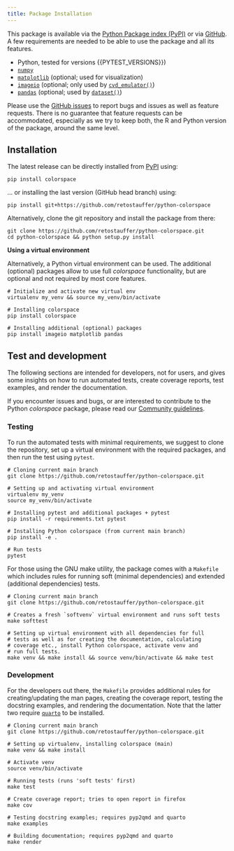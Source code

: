```yaml
---
title: Package Installation
---
```



This package is available via the
[Python Package index (PyPI)](https://pypi.org/project/colorspace/) or via 
[GitHub](https://github.com/retostauffer/python-colorspace).
A few requirements are needed to be able to use the package and all its features.

* Python, tested for versions {{PYTEST_VERSIONS}})
* [`numpy`](https://pypi.org/project/numpy/>)
* [`matplotlib`](https://pypi.org/project/matplotlib/>) (optional; used for visualization)
* [`imageio`](https://pypi.org/project/imageio/>) (optional; only used by
    [`cvd_emulator()`](/man/colorspace.cvd_emulator.cvd_emulator.qmd))
* [`pandas`](https://pandas.pydata.org/) (optional; used by [`dataset()`](/man/colorspace.datasets.dataset.qmd))

Please use the [GitHub issues](https://github.com/retostauffer/python-colorspace/issues>)
to report bugs and issues as well as feature requests. There is no
guarantee that feature requests can be accommodated, especially as we try to
keep both, the R and Python version of the package, around the same level.

## Installation

The latest release can be directly installed from [PyPI](https://pypi.org/project/colorspace/)
using:

```
pip install colorspace
```

... or installing the last version (GitHub head branch) using:

```
pip install git+https://github.com/retostauffer/python-colorspace
```

Alternatively, clone the git repository and install the package from there:

```
git clone https://github.com/retostauffer/python-colorspace.git
cd python-colorspace && python setup.py install
```

**Using a virtual environment**

Alternatively, a Python virtual environment can be used.
The additional (optional) packages allow to use full _colorspace_
functionality, but are optional and not required by most core features.

```
# Initialize and activate new virtual env
virtualenv my_venv && source my_venv/bin/activate

# Installing colorspace
pip install colorspace

# Installing additional (optional) packages
pip install imageio matplotlib pandas
```

## Test and development

The following sections are intended for developers, not for users,
and gives some insights on how to run automated tests, create
coverage reports, test examples, and render the documentation.

If you encounter issues and bugs, or are interested to contribute
to the Python _colorspace_ package, please read
our [Community guidelines](community.qmd).


### Testing

To run the automated tests with minimal requirements, we suggest
to clone the repository, set up a virtual environment with the
required packages, and then run the test using `pytest`.

```
# Cloning current main branch
git clone https://github.com/retostauffer/python-colorspace.git

# Setting up and activating virtual environment
virtualenv my_venv
source my_venv/bin/activate

# Installing pytest and additional packages + pytest
pip install -r requirements.txt pytest

# Installing Python colorspace (from current main branch)
pip install -e .

# Run tests
pytest
```

For those using the GNU make utility, the package comes with
a `Makefile` which includes rules for running soft (minimal dependencies)
and extended (additional dependencies) tests. 

```
# Cloning current main branch
git clone https://github.com/retostauffer/python-colorspace.git

# Creates a fresh `softvenv` virtual environment and runs soft tests
make softtest

# Setting up virtual environment with all dependencies for full
# tests as well as for creating the documentation, calculating
# coverage etc., install Python colorspace, activate venv and
# run full tests.
make venv && make install && source venv/bin/activate && make test
```

### Development

For the developers out there, the `Makefile` provides additional
rules for creating/updating the man pages, creating the coverage report,
testing the docstring examples, and rendering the documentation. Note
that the latter two require [`quarto`](https://quarto.org) to be installed.

```
# Cloning current main branch
git clone https://github.com/retostauffer/python-colorspace.git

# Setting up virtualenv, installing colorspace (main)
make venv && make install

# Activate venv
source venv/bin/activate

# Running tests (runs 'soft tests' first)
make test

# Create coverage report; tries to open report in firefox
make cov

# Testing docstring examples; requires pyp2qmd and quarto
make examples

# Building documentation; requires pyp2qmd and quarto
make render
```











